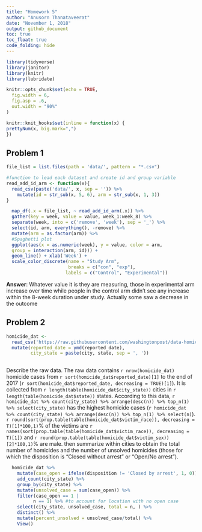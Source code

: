 ```yaml
---
title: "Homework 5"
author: "Anusorn Thanataveerat"
date: "November 1, 2018"
output: github_document
toc: true
toc_float: true
code_folding: hide
---
```


```r
library(tidyverse)
library(janitor)
library(knitr)
library(lubridate)

knitr::opts_chunk$set(echo = TRUE,
  fig.width = 6,
  fig.asp = .6,
  out.width = "90%"
)

knitr::knit_hooks$set(inline = function(x) {
prettyNum(x, big.mark=",")
})
```

## Problem 1

```r

file_list = list.files(path = 'data/', pattern = "*.csv")

#function to lead each dataset and create id and group variable
read_add_id_arm <- function(x){
  read_csv(paste('data/', x, sep = '')) %>% 
    mutate(id = str_sub(x, 5, 6), arm = str_sub(x, 1, 3))
}

  map_df(.x = file_list, ~ read_add_id_arm(.x)) %>% 
  gather(key = week, value = value, week_1:week_8) %>% 
  separate(week, into = c('remove', 'week'), sep = '_') %>% 
  select(id, arm, everything(), -remove) %>% 
  mutate(arm = as.factor(arm)) %>% 
  #Spaghetti plot
  ggplot(aes(x = as.numeric(week), y = value, color = arm,
  group = interaction(arm, id))) + 
  geom_line() + xlab('Week') +
  scale_color_discrete(name = "Study Arm",
                       breaks = c("con", "exp"),
                      labels = c("Control", "Experimental"))

```

**Answer**: Whatever value it is they are measuring, those in experimental arm increase over time while people in the control arm didn't see any increase within the 8-week duration under study. Actually some saw a decrease in the outcome
  
## Problem 2  
  
``` r
homicide_dat <-
  read_csv('https://raw.githubusercontent.com/washingtonpost/data-homicides/master/homicide-data.csv') %>% 
  mutate(reported_date = ymd(reported_date), 
         city_state = paste(city, state, sep = ', '))
  
```

Describe the raw data. 
The raw data contains `r nrow(homicide_dat)` homicide cases from `r sort(homicide_dat$reported_date)[1]` to the end of 2017 (`r sort(homicide_dat$reported_date, decreasing = TRUE)[1]`). It is collected from `r length(table(homicide_dat$city_state))` cities in `r length(table(homicide_dat$state))` states. According to this data, `r homicide_dat %>% count(city_state) %>% arrange(desc(n)) %>% top_n(1) %>% select(city_state)` has the highest homicide cases (`r homicide_dat %>% count(city_state) %>% arrange(desc(n)) %>% top_n(1) %>% select(n)`). `r round(sort(prop.table(table(homicide_dat$victim_race)), decreasing = T)[1]*100,1)`% of the victims are `r names(sort(prop.table(table(homicide_dat$victim_race)), decreasing = T)[1])` and `r round(prop.table(table(homicide_dat$victim_sex))[2]*100,1)`% are male.
 then summarize within cities to obtain the total number of homicides and the number of unsolved homicides (those for which the disposition is “Closed without arrest” or “Open/No arrest”).

``` r
  homicide_dat %>% 
    mutate(case_open = ifelse(disposition != 'Closed by arrest', 1, 0)) %>% 
    add_count(city_state) %>% 
    group_by(city_state) %>% 
    mutate(unsolved_case = sum(case_open)) %>% 
    filter(case_open == 1 | 
          n == 1) %>% #to account for location with no open case  
    select(city_state, unsolved_case, total = n, ) %>% 
    distinct() %>% 
    mutate(percent_unsolved = unsolved_case/total) %>% 
    View()
  
```

